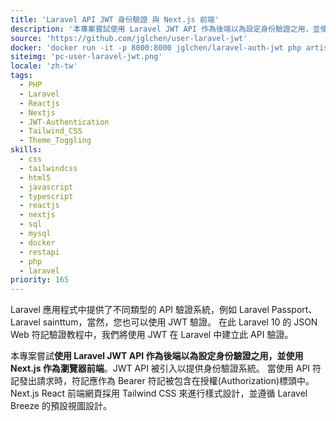 ```yaml
---
title: 'Laravel API JWT 身份驗證 與 Next.js 前端'
description: '本專案嘗試使用 Laravel JWT API 作為後端以為設定身份驗證之用，並使用 Next.js 作為瀏覽器前端。'
source: 'https://github.com/jglchen/user-laravel-jwt'
docker: 'docker run -it -p 8000:8000 jglchen/laravel-auth-jwt php artisan serve --host=0.0.0.0 (server site) | docker run -p 3000:3000 jglchen/user-next-jwt (client site)'
siteimg: 'pc-user-laravel-jwt.png'
locale: 'zh-tw'
tags:
  - PHP
  - Laravel
  - Reactjs
  - Nextjs
  - JWT-Authentication
  - Tailwind_CSS
  - Theme_Toggling
skills:
  - css
  - tailwindcss
  - html5
  - javascript
  - typescript
  - reactjs
  - nextjs
  - sql
  - mysql
  - docker
  - restapi
  - php
  - laravel
priority: 165
---
```


Laravel 應用程式中提供了不同類型的 API 驗證系統，例如 Laravel Passport、Laravel sainttum，當然，您也可以使用 JWT 驗證。 在此 Laravel 10 的 JSON Web 符記驗證教程中，我們將使用 JWT 在 Laravel 中建立此 API 驗證。

本專案嘗試**使用 Laravel JWT API 作為後端以為設定身份驗證之用，並使用 Next.js 作為瀏覽器前端**。JWT API 被引入以提供身份驗證系統。
當使用 API 符記發出請求時，符記應作為 Bearer 符記被包含在授權(Authorization)標頭中。Next.js React 前端網頁採用 Tailwind CSS 來進行樣式設計，並遵循 Laravel Breeze 的預設視圖設計。
